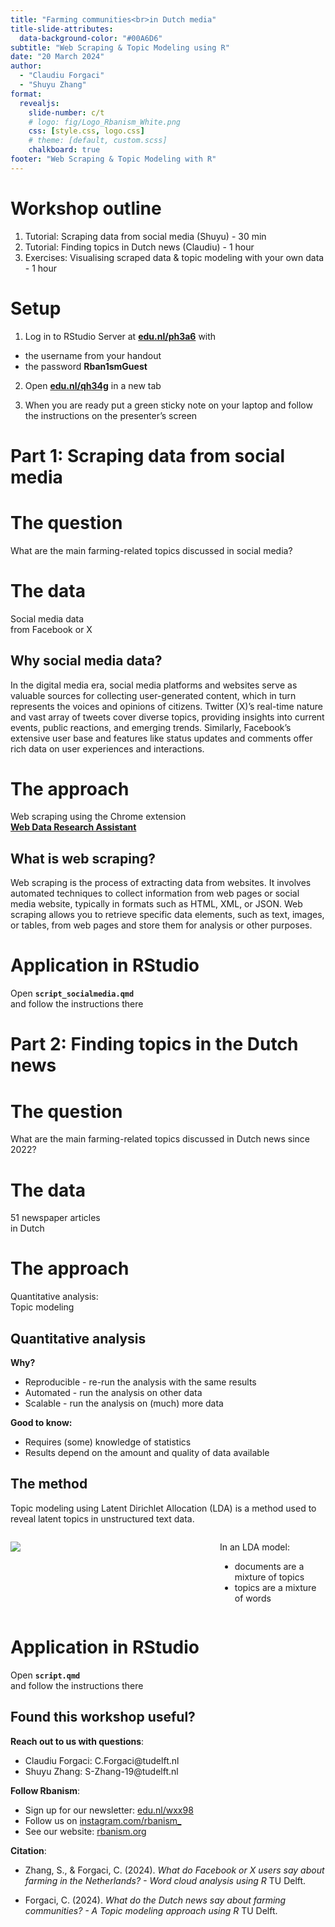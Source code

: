 ```yaml
---
title: "Farming communities<br>in Dutch media"
title-slide-attributes:
  data-background-color: "#00A6D6"
subtitle: "Web Scraping & Topic Modeling using R"
date: "20 March 2024"
author:
  - "Claudiu Forgaci"
  - "Shuyu Zhang"
format: 
  revealjs:
    slide-number: c/t
    # logo: fig/Logo_Rbanism_White.png
    css: [style.css, logo.css]
    # theme: [default, custom.scss]
    chalkboard: true
footer: "Web Scraping & Topic Modeling with R"
---
```


# Workshop outline {.smaller background-color="#00A6D6"}

1. Tutorial: Scraping data from social media (Shuyu) - 30 min
2. Tutorial: Finding topics in Dutch news (Claudiu) - 1 hour
3. Exercises: Visualising scraped data & topic modeling with your own data - 1 hour

# Setup {background-color="#00A6D6"}

1. Log in to RStudio Server at **[edu.nl/ph3a6](https://edu.nl/ph3a6){target="_blank"}** with

-   the username from your handout
-   the password <b>Rban1smGuest</b>

2. Open **[edu.nl/qh34g](https://edu.nl/qh34g){target="_blank"}** in a new tab

3. When you are ready put a green sticky note on your laptop and follow the instructions on the presenter's screen

# Part 1: Scraping data from social media {.center background-color="#009B77"}

# The question {.center background-color="#009B77"}

What are the main farming-related topics discussed in social media?

# The data {.center background-image="fig/x.png"}

Social media data<br>from Facebook or X

## Why social media data?

In the digital media era, social media platforms and websites serve as valuable sources for collecting user-generated content, which in turn represents the voices and opinions of citizens. Twitter (X)'s real-time nature and vast array of tweets cover diverse topics, providing insights into current events, public reactions, and emerging trends. Similarly, Facebook's extensive user base and features like status updates and comments offer rich data on user experiences and interactions. 

# The approach {.center background-color="#009B77"}

Web scraping using the Chrome extension<br><b>[Web Data Research Assistant](https://southampton.ac.uk/~lac/WebDataResearchAssistant/)</b>

## What is web scraping?

Web scraping is the process of extracting data from websites. It involves automated techniques to collect information from web pages or social media website, typically in formats such as HTML, XML, or JSON. Web scraping allows you to retrieve specific data elements, such as text, images, or tables, from web pages and store them for analysis or other purposes.

# Application in RStudio {background-color="#009B77"}

Open **`script_socialmedia.qmd`**<br>
and follow the instructions there

# Part 2: Finding topics in the Dutch news {.center background-color="#0076C2"}

# The question {.center background-color="#0076C2"}

What are the main farming-related topics discussed in Dutch news since 2022?

# The data {.center background-image="fig/news.jpg"}

51 newspaper articles<br>in Dutch

# The approach {.center background-color="#0076C2"}

Quantitative analysis:<br>Topic modeling

## Quantitative analysis

<b>Why?</b>

-   Reproducible - re-run the analysis with the same results
-   Automated - run the analysis on other data
-   Scalable - run the analysis on (much) more data

<b>Good to know:</b>

-   Requires (some) knowledge of statistics
-   Results depend on the amount and quality of data available

## The method

Topic modeling using Latent Dirichlet Allocation (LDA) is a method used to reveal latent topics in unstructured text data. 

::: {.columns}
::: {.column width="65%"}
![](fig/lda.png)
:::
::: {.column width="35%"}
In an LDA model: 

- documents are a mixture of topics
- topics are a mixture of words
:::
:::

# Application in RStudio {background-color="#0076C2"}

Open **`script.qmd`**<br>
and follow the instructions there

## Found this workshop useful? {.smaller}

**Reach out to us with questions**:

- Claudiu Forgaci: C.Forgaci@tudelft.nl
-	Shuyu Zhang: S-Zhang-19@tudelft.nl

**Follow Rbanism**:

-	Sign up for our newsletter: [edu.nl/wxx98](https://edu.nl/wxx98)
-	Follow us on [instagram.com/rbanism_](https://instagram.com/rbanism_)
-	See our website: [rbanism.org](https://rbanism.org)

**Citation**:

- Zhang, S., & Forgaci, C. (2024). *What do Facebook or X users say about farming in the Netherlands? - Word cloud analysis using R* TU Delft.

- Forgaci, C. (2024). *What do the Dutch news say about farming communities? - A Topic modeling approach using R* TU Delft.

